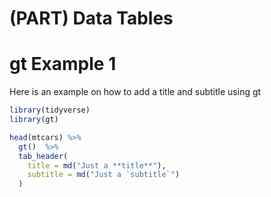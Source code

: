 # (PART) Data Tables {.unnumbered}

# gt Example 1 {#dt-eg1}

Here is an example on how to add a title and subtitle using gt 

```r
library(tidyverse)
library(gt)

head(mtcars) %>%
  gt()  %>%
  tab_header(
    title = md("Just a **title**"),
    subtitle = md("Just a `subtitle`")
  )
  
``` 
